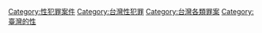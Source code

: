 [[Category:性犯罪案件|Category:性犯罪案件]]
[[Category:台灣性犯罪|Category:台灣性犯罪]]
[[Category:台灣各類罪案|Category:台灣各類罪案]]
[[Category:臺灣的性|Category:臺灣的性]]